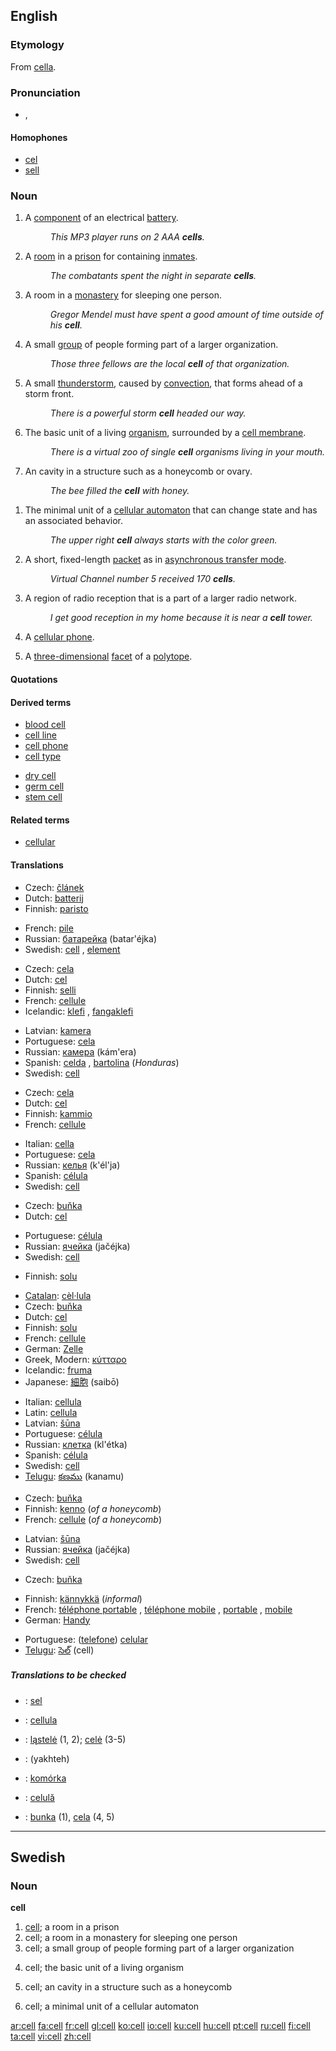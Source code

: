 ==English==
===Etymology===
From {{L.}} [[cella]].
===Pronunciation===
*{{IPA|/sɛl/}}, {{SAMPA|/sEl/}}

====Homophones====
*[[cel]]
*[[sell]]

===Noun===
{{en-noun}}
{{wikipedia}}

# A [[component]] of an electrical [[battery]].
#: ''This MP3 player runs on 2 AAA '''cells'''.''
# A [[room]] in a [[prison]] for containing [[inmate]]s.
#: ''The combatants spent the night in separate '''cells'''.''
# A room in a [[monastery]] for sleeping one person.
#: ''Gregor Mendel must have spent a good amount of time outside of his '''cell'''.''
# A small [[group]] of people forming part of a larger organization.
#: ''Those three fellows are the local '''cell''' of that organization.''
# {{meteorology}} A small [[thunderstorm]], caused by [[convection]], that forms ahead of a storm front.
#: ''There is a powerful storm '''cell''' headed our way.''
#{{cytology}} The basic unit of a living [[organism]], surrounded by a [[cell membrane]].
#: ''There is a virtual zoo of single '''cell''' organisms living in your mouth.''
#{{biology}} An cavity in a structure such as a honeycomb or ovary.
#: ''The bee filled the '''cell''' with honey.''
<!--this is a proper noun sense, and is encyclopedic
#{{biology}} the title of a [[scientific journal]] published by [[Wikipedia:Elsevier|Elsevier]]
#: ''It was published in'' ''' Cell'''. ''-->
#{{computing}} The minimal unit of a [[cellular automaton]] that can change state and has an associated behavior.
#: ''The upper right '''cell''' always starts with the color green.''
#{{communication}} A short, fixed-length [[packet]] as in [[Wikipedia:Asynchronous Transfer Mode|asynchronous transfer mode]].
#: ''Virtual Channel number 5 received 170 '''cells'''.''
#{{communication}} A region of radio reception that is a part of a larger radio network.
#: ''I get good reception in my home because it is near a '''cell''' tower.''
#{{context|US|informal}} A [[cellular phone]].
#{{geometry}} A [[three-dimensional]] [[facet]] of a [[polytope]].

====Quotations====
{{seeCites}}

====Derived terms====
{{top2}}
*[[blood cell]]
*[[cell line]]
*[[cell phone]]
*[[cell type]]
{{mid2}}
*[[dry cell]]
*[[germ cell]]
*[[stem cell]]
{{bottom}}

====Related terms====
*[[cellular]]

====Translations====
{{top|component of an electrical battery}}
*Czech: [[článek]] {{m}}
*Dutch: [[batterij]] {{f}}
*Finnish: [[paristo]]
{{mid}}
*French: [[pile]] {{f}}
*Russian: [[батарейка]] (batar'éjka) {{f}}
*Swedish: [[cell#Swedish|cell]] {{c}}, [[element]] {{n}}
{{bottom}}

{{top|room in a prison for containing inmates}}
*Czech: [[cela]] {{f}}
*Dutch: [[cel]] {{f}}
*Finnish: [[selli]]
*French: [[cellule]] {{f}}
*Icelandic: [[klefi]] {{m}}, [[fangaklefi]] {{m}}
{{mid}}
*Latvian: [[kamera]] {{f}}
*Portuguese: [[cela]] {{f}}
*Russian: [[камера]] (kám'era) {{f}}
*Spanish: [[celda]] {{f}}, [[bartolina]] {{f}} (''Honduras'')
*Swedish: [[cell#Swedish|cell]] {{c}}
{{bottom}}

{{top|room in a monastery for sleeping one person}}
*Czech: [[cela]] {{f}}
*Dutch: [[cel]] {{f}}
*Finnish: [[kammio]]
*French: [[cellule]] {{f}}
{{mid}}
*Italian: [[cella]] {{f}}
*Portuguese: [[cela]] {{f}}
*Russian: [[келья]] (k'él'ja) {{f}}
*Spanish: [[célula]] {{f}}
*Swedish: [[cell#Swedish|cell]] {{c}}
{{bottom}}

{{top|small group of people forming part of a larger organization}}
*Czech: [[buňka]] {{f}}
*Dutch: [[cel]] {{f}}
{{mid}}
*Portuguese: [[célula]] {{f}}
*Russian: [[ячейка]] (jačéjka) {{f}}
*Swedish: [[cell#Swedish|cell]] {{c}}
{{bottom}}

{{top|small thunderstorm that forms ahead of a storm front}}
*Finnish: [[solu]]
{{mid}}
{{bottom}}

{{top|basic unit of a living organism}}
*[[Catalan]]: [[cèl·lula]] {{f}}
*Czech: [[buňka]] {{f}}
*Dutch: [[cel]] {{f}}
*Finnish: [[solu]]
*French: [[cellule]] {{f}}
*German: [[Zelle]] {{f}}
*Greek, Modern: [[κύτταρο]] {{n}}
*Icelandic: [[fruma]] {{f}}
*Japanese: [[細胞]] (saibō)
{{mid}}
*Italian: [[cellula#Italian|cellula]] {{f}}
*Latin: [[cellula#Latin|cellula]] {{f}}
*Latvian: [[šūna]] {{f}}
*Portuguese: [[célula#Portuguese|célula]] {{f}}
*Russian: [[клетка]] (kl'étka) {{f}}
*Spanish: [[célula#Spanish|célula]] {{f}}
*Swedish: [[cell#Swedish|cell]] {{c}}
*[[Telugu]]: [[కణము]] (kanamu)
{{bottom}}

{{top|cavity in a structure such as a honeycomb or ovary}}
*Czech: [[buňka]] {{f}}
*Finnish: [[kenno]] (''of a honeycomb'')
*French: [[cellule]] {{f}} (''of a honeycomb'')
{{mid}}
*Latvian: [[šūna]] {{f}}
*Russian: [[ячейка]] (jačéjka) {{f}}
*Swedish: [[cell#Swedish|cell]] {{c}}
{{bottom}}

{{top|minimal unit of a cellular automaton that can change state and has an associated behavior}}
{{mid}}
{{bottom}}

{{top|a short, fixed-length packet as in asynchronous transfer mode}}
{{mid}}
{{bottom}}

{{top|region of radio reception that is a part of a larger radio network}}
*Czech: [[buňka]] {{f}}
{{mid}}
{{bottom}}

<!--Note: add INFORMAL or SLANG terms to this table, where these exist-->
{{top|US, informal: a cellular phone}}
*Finnish: [[kännykkä]] (''informal'')
*French: [[téléphone portable]] {{m}}, [[téléphone mobile]] {{m}}, [[portable]] {{m}}, [[mobile]] {{m}}
*German: [[Handy]]
{{mid}}
*Portuguese: ([[telefone]]) [[celular]] {{m}}
*[[Telugu]]: [[సెల్]] (cell)
{{bottom}}

{{top|geometry: a three-dimensional facet of a polytope}}
{{mid}}
{{bottom}}

=====Translations to be checked=====
<!--Remove this section once all of the translations below have been moved into the tables above.-->
{{checktrans}}

*{{ttbc|Indonesian}}: [[sel]]
*{{ttbc|Interlingua}}: [[cellula]]
*{{ttbc|Lithuanian}}: [[ląstelė]] {{f}} (1, 2); [[celė]] {{f}} (3-5)
*{{ttbc|Persian}}: {{FAchar|[[یاخته]]}} (yakhteh)
*{{ttbc|Polish}}: [[komórka]] {{f}}
*{{ttbc|Romanian}}: [[celulă]] {{f}}
*{{ttbc|Slovak}}: [[bunka]] {{f}} (1), [[cela]] {{f}} (4, 5)

----

==Swedish==

===Noun===
{{sv-noun-reg-r-c|2=celle}}
'''cell''' {{c}}

#[[cell#English|cell]]; a room in a prison
#cell; a room in a monastery for sleeping one person
#cell; a small group of people forming part of a larger organization
#{{biology|lang=sv}} cell; the basic unit of a living organism
#{{biology|lang=sv}} cell; an cavity in a structure such as a honeycomb
#{{computing|lang=sv}} cell; a minimal unit of a cellular automaton

[[ar:cell]]
[[fa:cell]]
[[fr:cell]]
[[gl:cell]]
[[ko:cell]]
[[io:cell]]
[[ku:cell]]
[[hu:cell]]
[[pt:cell]]
[[ru:cell]]
[[fi:cell]]
[[ta:cell]]
[[vi:cell]]
[[zh:cell]]